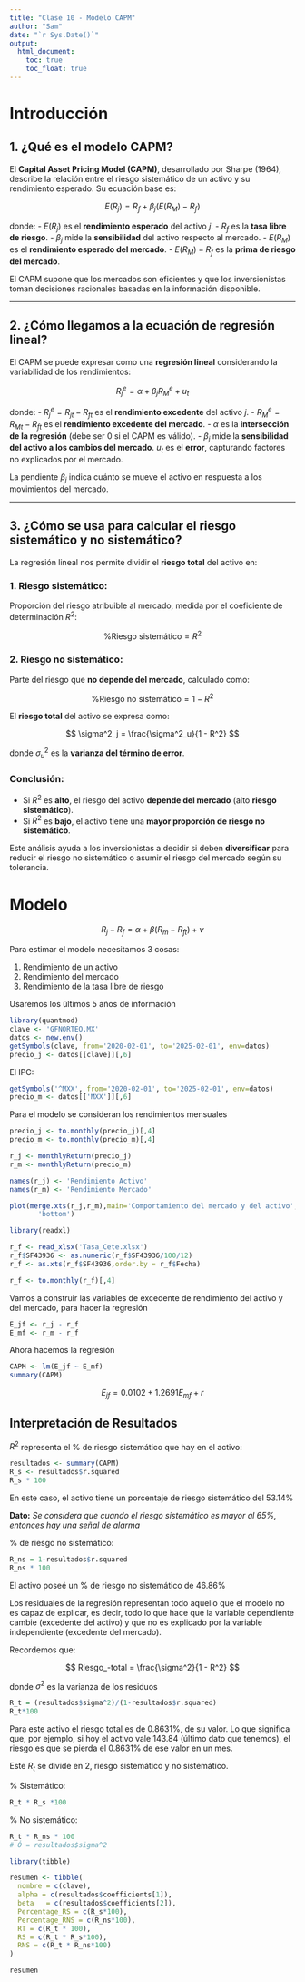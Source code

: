 ```yaml
---
title: "Clase 10 - Modelo CAPM"
author: "Sam"
date: "`r Sys.Date()`"
output: 
  html_document:
    toc: true
    toc_float: true
---
```


# Introducción

## **1. ¿Qué es el modelo CAPM?**

El **Capital Asset Pricing Model (CAPM)**, desarrollado por Sharpe (1964), describe la relación entre el riesgo sistemático de un activo y su rendimiento esperado. Su ecuación base es:

$$
E(R_j) = R_f + \beta_j (E(R_M) - R_f)
$$

donde: - $E(R_j)$ es el **rendimiento esperado** del activo $j$. - $R_f$ es la **tasa libre de riesgo**. - $\beta_j$ mide la **sensibilidad** del activo respecto al mercado. - $E(R_M)$ es el **rendimiento esperado del mercado**. - $E(R_M) - R_f$ es la **prima de riesgo del mercado**.

El CAPM supone que los mercados son eficientes y que los inversionistas toman decisiones racionales basadas en la información disponible.

------------------------------------------------------------------------

## **2. ¿Cómo llegamos a la ecuación de regresión lineal?**

El CAPM se puede expresar como una **regresión lineal** considerando la variabilidad de los rendimientos:

$$
R_j^e = \alpha + \beta_j R_M^e + u_t
$$

donde: - $R_j^e = R_{jt} - R_{ft}$ es el **rendimiento excedente** del activo $j$. - $R_M^e = R_{Mt} - R_{ft}$ es el **rendimiento excedente del mercado**. - $\alpha$ es la **intersección de la regresión** (debe ser 0 si el CAPM es válido). - $\beta_j$ mide la **sensibilidad del activo a los cambios del mercado**. $u_t$ es el **error**, capturando factores no explicados por el mercado.

La pendiente $\beta_j$ indica cuánto se mueve el activo en respuesta a los movimientos del mercado.

------------------------------------------------------------------------

## **3. ¿Cómo se usa para calcular el riesgo sistemático y no sistemático?**

La regresión lineal nos permite dividir el **riesgo total** del activo en:

### **1. Riesgo sistemático:**

Proporción del riesgo atribuible al mercado, medida por el coeficiente de determinación $R^2$:

$$
\% \text{Riesgo sistemático} = R^2
$$

### **2. Riesgo no sistemático:**

Parte del riesgo que **no depende del mercado**, calculado como:

$$
\% \text{Riesgo no sistemático} = 1 - R^2
$$

El **riesgo total** del activo se expresa como:

$$
\sigma^2_j = \frac{\sigma^2_u}{1 - R^2}
$$

donde $\sigma^2_u$ es la **varianza del término de error**.

### **Conclusión:**

-   Si $R^2$ es **alto**, el riesgo del activo **depende del mercado** (alto **riesgo sistemático**).
-   Si $R^2$ es **bajo**, el activo tiene una **mayor proporción de riesgo no sistemático**.

Este análisis ayuda a los inversionistas a decidir si deben **diversificar** para reducir el riesgo no sistemático o asumir el riesgo del mercado según su tolerancia.

# Modelo

$$
R_j-R_f=\alpha + \beta(R_m-R_{ft})+\nu 
$$

Para estimar el modelo necesitamos 3 cosas:

1.  Rendimiento de un activo
2.  Rendimiento del mercado
3.  Rendimiento de la tasa libre de riesgo

Usaremos los últimos 5 años de información

```r
library(quantmod)
clave <- 'GFNORTEO.MX'
datos <- new.env()
getSymbols(clave, from='2020-02-01', to='2025-02-01', env=datos)
precio_j <- datos[[clave]][,6]
```

El IPC:

```r
getSymbols('^MXX', from='2020-02-01', to='2025-02-01', env=datos)
precio_m <- datos[['MXX']][,6]
```

Para el modelo se consideran los rendimientos mensuales

```r
precio_j <- to.monthly(precio_j)[,4]
precio_m <- to.monthly(precio_m)[,4]
```

```r
r_j <- monthlyReturn(precio_j)
r_m <- monthlyReturn(precio_m)

names(r_j) <- 'Rendimiento Activo'
names(r_m) <- 'Rendimiento Mercado'

plot(merge.xts(r_j,r_m),main='Comportamiento del mercado y del activo', legend.loc=
       'bottom')
```

```r
library(readxl)
```

```r
r_f <- read_xlsx('Tasa_Cete.xlsx')
r_f$SF43936 <- as.numeric(r_f$SF43936/100/12)
r_f <- as.xts(r_f$SF43936,order.by = r_f$Fecha)

r_f <- to.monthly(r_f)[,4]
```

Vamos a construir las variables de excedente de rendimiento del activo y del mercado, para hacer la regresión

```r
E_jf <- r_j - r_f
E_mf <- r_m - r_f
```

Ahora hacemos la regresión

```r
CAPM <- lm(E_jf ~ E_mf)
summary(CAPM)
```

$$
E_{jf}=0.0102+1.2691E_{mf}+r
$$

## Interpretación de Resultados

$R^2$ representa el % de riesgo sistemático que hay en el activo:

```r
resultados <- summary(CAPM)
R_s <- resultados$r.squared
R_s * 100
```

En este caso, el activo tiene un porcentaje de riesgo sistemático del 53.14%

**Dato:** *Se considera que cuando el riesgo sistemático es mayor al 65%, entonces hay una señal de alarma*

\% de riesgo no sistemático:

```r
R_ns = 1-resultados$r.squared
R_ns * 100
```

El activo poseé un % de riesgo no sistemático de 46.86%

Los residuales de la regresión representan todo aquello que el modelo no es capaz de explicar, es decir, todo lo que hace que la variable dependiente cambie (excedente del activo) y que no es explicado por la variable independiente (excedente del mercado).

Recordemos que:

$$ Riesgo_-total = \frac{\sigma^2}{1 - R^2} $$

donde $\sigma^2$ es la varianza de los residuos

```r
R_t = (resultados$sigma^2)/(1-resultados$r.squared)
R_t*100
```

Para este activo el riesgo total es de 0.8631%, de su valor. Lo que significa que, por ejemplo, si hoy el activo vale 143.84 (último dato que tenemos), el riesgo es que se pierda el 0.8631% de ese valor en un mes.

Este $R_t$ se divide en 2, riesgo sistemático y no sistemático.

\% Sistemático:

```r
R_t * R_s *100
```

\% No sistemático:

```r
R_t * R_ns * 100
# Ó = resultados$sigma^2
```

```r
library(tibble)

resumen <- tibble(
  nombre = c(clave),
  alpha = c(resultados$coefficients[1]),
  beta   = c(resultados$coefficients[2]),
  Percentage_RS = c(R_s*100),
  Percentage_RNS = c(R_ns*100),
  RT = c(R_t * 100),
  RS = c(R_t * R_s*100),
  RNS = c(R_t * R_ns*100)
)

resumen
```
